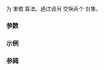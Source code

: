 {{cpp/title|swap{{small|(std::any)}}}}
{{cpp/utility/any/navbar}}
{{ddcl|header=any|since=c++17|
void swap( any&amp; lhs, any&amp; rhs ) noexcept;
}}

为 {{lc|std::any}} 重载 {{lc|std::swap}} 算法。通过调用 {{c|lhs.swap(rhs)}} 交换两个 {{tt|any}} 对象。

===参数===
{{par begin}}
{{par|lhs, rhs|要交换的对象}}
{{par end}} 

===示例===
{{example
|code=
#include &lt;any&gt;
#include &lt;print&gt;
#include &lt;string&gt;

int main()
{
    std::any p = 42, q = std::string{"Bishop"};
    std::println("p: {}, q: {}", std::any_cast&lt;int&gt;(p), std::any_cast&lt;std::string&amp;&gt;(q));
    std::println("swap(p, q)");
    std::swap(p, q);
    std::println("p: {}, q: {}", std::any_cast&lt;std::string&amp;&gt;(p), std::any_cast&lt;int&gt;(q));
}
|output=
p: 42, q: Bishop
swap(p, q)
p: Bishop, q: 42
}}

===参阅===
{{dsc begin}}
{{dsc inc|cpp/utility/any/dsc swap}}
{{dsc end}}

{{langlinks|en|es|ja|ru}}
